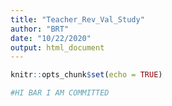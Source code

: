 ```yaml
---
title: "Teacher_Rev_Val_Study"
author: "BRT"
date: "10/22/2020"
output: html_document
---
```


```r
knitr::opts_chunk$set(echo = TRUE)
```
```r
#HI BAR I AM COMMITTED
```

